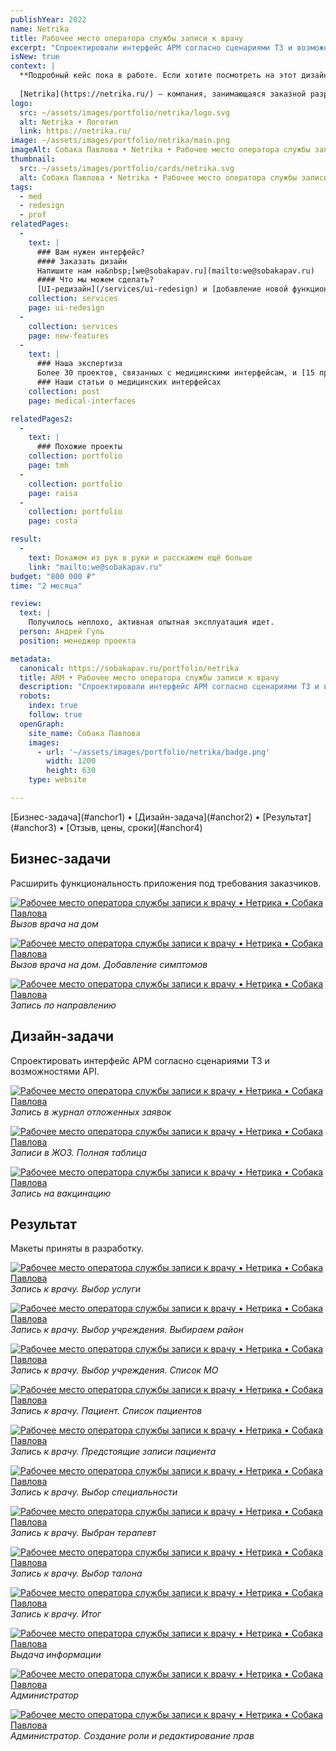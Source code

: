 ```yaml
---
publishYear: 2022
name: Netrika
title: Рабочее место оператора службы записи к врачу
excerpt: "Спроектировали интерфейс АРМ согласно сценариями ТЗ и возможностями API."
isNew: true
context: |
  **Подробный кейс пока в работе. Если хотите посмотреть на этот дизайн в деталях, пишите нам на [we@sobakapav.ru](mailto:we@sobakapav.ru)**
  
  [Netrika](https://netrika.ru/) — компания, занимающаяся заказной разработкой ПО для госсектора и консалтингом в сфере IT.
logo:
  src: ~/assets/images/portfolio/netrika/logo.svg
  alt: Netrika • Логотип
  link: https://netrika.ru/
image: ~/assets/images/portfolio/netrika/main.png
imageAlt: Собака Павлова • Netrika • Рабочее место оператора службы записи к врачу
thumbnail:
  src: ~/assets/images/portfolio/cards/netrika.svg
  alt: Собака Павлова • Netrika • Рабочее место оператора службы записи к врачу
tags:
  - med
  - redesign
  - prof
relatedPages:
  -
    text: |
      ### Вам нужен интерфейс?
      #### Заказать дизайн
      Напишите нам на&nbsp;[we@sobakapav.ru](mailto:we@sobakapav.ru) 
      #### Что мы можем сделать?
      [UI-редизайн](/services/ui-redesign) и [добавление новой функциональности](/services/new-features), как в этом кейсе, и [многое другое](/services). 
    collection: services
    page: ui-redesign
  -
    collection: services
    page: new-features
  -
    text: |
      ### Наша экспертиза
      Более 30 проектов, связанных с медицинскими интерфейсам, и [15 проектных кейсов](https://sobakapav.ru/portfolio#med).
      ### Наши статьи о медицинских интерфейсах 
    collection: post
    page: medical-interfaces

relatedPages2:
  -
    text: |
      ### Похожие проекты
    collection: portfolio
    page: tmh
  - 
    collection: portfolio
    page: raisa
  - 
    collection: portfolio
    page: costa

result:
  -
    text: Покажем из рук в руки и расскажем ещё больше
    link: "mailto:we@sobakapav.ru"
budget: "800 000 ₽"
time: "2 месяца"

review: 
  text: | 
    Получилось неплохо, активная опытная эксплуатация идет.
  person: Андрей Гуль
  position: менеджер проекта

metadata:
  canonical: https://sobakapav.ru/portfolio/netrika
  title: ARM • Рабочее место оператора службы записи к врачу
  description: "Спроектировали интерфейс АРМ согласно сценариями ТЗ и возможностями API."
  robots:
    index: true
    follow: true
  openGraph:
    site_name: Собака Павлова
    images:
      - url: '~/assets/images/portfolio/netrika/badge.png'
        width: 1200
        height: 630
    type: website

---
```



<TOC>
[Бизнес-задача](#anchor1) • [Дизайн-задача](#anchor2) • [Результат](#anchor3) • [Отзыв, цены, сроки](#anchor4)
</TOC>

## <a name="anchor1" />Бизнес-задачи

Расширить функциональность приложения под требования заказчиков.

<a href="/images/portfolio/netrika/3.png" target="_blank">![Рабочее место оператора службы записи к врачу • Нетрика • Собака Павлова](~/assets/images/portfolio/netrika/3.png)</a>
_Вызов врача на дом_

<a href="/images/portfolio/netrika/4.png" target="_blank">![Рабочее место оператора службы записи к врачу • Нетрика • Собака Павлова](~/assets/images/portfolio/netrika/4.png)</a>
_Вызов врача на дом. Добавление симптомов_

<a href="/images/portfolio/netrika/7.png" target="_blank">![Рабочее место оператора службы записи к врачу • Нетрика • Собака Павлова](~/assets/images/portfolio/netrika/7.png)</a>
_Запись по направлению_

## <a name="anchor2" />Дизайн-задачи

Спроектировать интерфейс АРМ согласно сценариями ТЗ и возможностями API.

<a href="/images/portfolio/netrika/5.png" target="_blank">![Рабочее место оператора службы записи к врачу • Нетрика • Собака Павлова](~/assets/images/portfolio/netrika/5.png)</a>
_Запись в журнал отложенных заявок_

<a href="/images/portfolio/netrika/6.png" target="_blank">![Рабочее место оператора службы записи к врачу • Нетрика • Собака Павлова](~/assets/images/portfolio/netrika/6.png)</a>
_Записи в ЖОЗ. Полная таблица_

<a href="/images/portfolio/netrika/18.png" target="_blank">![Рабочее место оператора службы записи к врачу • Нетрика • Собака Павлова](~/assets/images/portfolio/netrika/18.png)</a>
_Запись на вакцинацию_

## <a name="anchor3" />Результат

Макеты приняты в разработку.

<a href="/images/portfolio/netrika/8.png" target="_blank">![Рабочее место оператора службы записи к врачу • Нетрика • Собака Павлова](~/assets/images/portfolio/netrika/8.png)</a>
_Запись к врачу. Выбор услуги_

<a href="/images/portfolio/netrika/9.png" target="_blank">![Рабочее место оператора службы записи к врачу • Нетрика • Собака Павлова](~/assets/images/portfolio/netrika/9.png)</a>
_Запись к врачу. Выбор учреждения. Выбираем район_

<a href="/images/portfolio/netrika/10.png" target="_blank">![Рабочее место оператора службы записи к врачу • Нетрика • Собака Павлова](~/assets/images/portfolio/netrika/10.png)</a>
_Запись к врачу.  Выбор учреждения. Список МО_

<a href="/images/portfolio/netrika/11.png" target="_blank">![Рабочее место оператора службы записи к врачу • Нетрика • Собака Павлова](~/assets/images/portfolio/netrika/11.png)</a>
_Запись к врачу. Пациент. Список пациентов_

<a href="/images/portfolio/netrika/12.png" target="_blank">![Рабочее место оператора службы записи к врачу • Нетрика • Собака Павлова](~/assets/images/portfolio/netrika/12.png)</a>
_Запись к врачу. Предстоящие записи пациента_

<a href="/images/portfolio/netrika/13.png" target="_blank">![Рабочее место оператора службы записи к врачу • Нетрика • Собака Павлова](~/assets/images/portfolio/netrika/13.png)</a>
_Запись к врачу. Выбор специальности_

<a href="/images/portfolio/netrika/14.png" target="_blank">![Рабочее место оператора службы записи к врачу • Нетрика • Собака Павлова](~/assets/images/portfolio/netrika/14.png)</a>
_Запись к врачу. Выбран терапевт_

<a href="/images/portfolio/netrika/15.png" target="_blank">![Рабочее место оператора службы записи к врачу • Нетрика • Собака Павлова](~/assets/images/portfolio/netrika/15.png)</a>
_Запись к врачу. Выбор талона_

<a href="/images/portfolio/netrika/16.png" target="_blank">![Рабочее место оператора службы записи к врачу • Нетрика • Собака Павлова](~/assets/images/portfolio/netrika/16.png)</a>
_Запись к врачу. Итог_

<a href="/images/portfolio/netrika/2.png" target="_blank">![Рабочее место оператора службы записи к врачу • Нетрика • Собака Павлова](~/assets/images/portfolio/netrika/2.png)</a>
_Выдача информации_

<a href="/images/portfolio/netrika/1.png" target="_blank">![Рабочее место оператора службы записи к врачу • Нетрика • Собака Павлова](~/assets/images/portfolio/netrika/1.png)</a>
_Администратор_

<a href="/images/portfolio/netrika/17.png" target="_blank">![Рабочее место оператора службы записи к врачу • Нетрика • Собака Павлова](~/assets/images/portfolio/netrika/17.png)</a>
_Администратор. Создание роли и редактирование прав_

## <a name="anchor4" />
